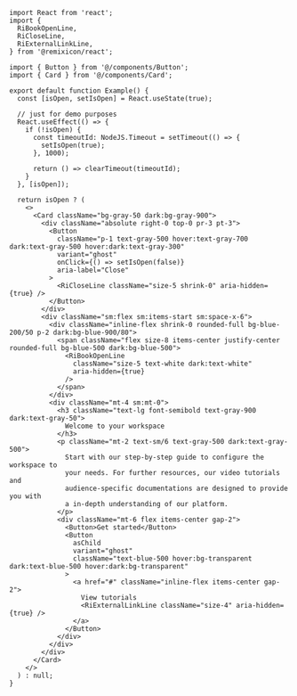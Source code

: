 ````tsx
import React from 'react';
import {
  RiBookOpenLine,
  RiCloseLine,
  RiExternalLinkLine,
} from '@remixicon/react';

import { Button } from '@/components/Button';
import { Card } from '@/components/Card';

export default function Example() {
  const [isOpen, setIsOpen] = React.useState(true);

  // just for demo purposes
  React.useEffect(() => {
    if (!isOpen) {
      const timeoutId: NodeJS.Timeout = setTimeout(() => {
        setIsOpen(true);
      }, 1000);

      return () => clearTimeout(timeoutId);
    }
  }, [isOpen]);

  return isOpen ? (
    <>
      <Card className="bg-gray-50 dark:bg-gray-900">
        <div className="absolute right-0 top-0 pr-3 pt-3">
          <Button
            className="p-1 text-gray-500 hover:text-gray-700 dark:text-gray-500 hover:dark:text-gray-300"
            variant="ghost"
            onClick={() => setIsOpen(false)}
            aria-label="Close"
          >
            <RiCloseLine className="size-5 shrink-0" aria-hidden={true} />
          </Button>
        </div>
        <div className="sm:flex sm:items-start sm:space-x-6">
          <div className="inline-flex shrink-0 rounded-full bg-blue-200/50 p-2 dark:bg-blue-900/80">
            <span className="flex size-8 items-center justify-center rounded-full bg-blue-500 dark:bg-blue-500">
              <RiBookOpenLine
                className="size-5 text-white dark:text-white"
                aria-hidden={true}
              />
            </span>
          </div>
          <div className="mt-4 sm:mt-0">
            <h3 className="text-lg font-semibold text-gray-900 dark:text-gray-50">
              Welcome to your workspace
            </h3>
            <p className="mt-2 text-sm/6 text-gray-500 dark:text-gray-500">
              Start with our step-by-step guide to configure the workspace to
              your needs. For further resources, our video tutorials and
              audience-specific documentations are designed to provide you with
              a in-depth understanding of our platform.
            </p>
            <div className="mt-6 flex items-center gap-2">
              <Button>Get started</Button>
              <Button
                asChild
                variant="ghost"
                className="text-blue-500 hover:bg-transparent dark:text-blue-500 hover:dark:bg-transparent"
              >
                <a href="#" className="inline-flex items-center gap-2">
                  View tutorials
                  <RiExternalLinkLine className="size-4" aria-hidden={true} />
                </a>
              </Button>
            </div>
          </div>
        </div>
      </Card>
    </>
  ) : null;
}

````